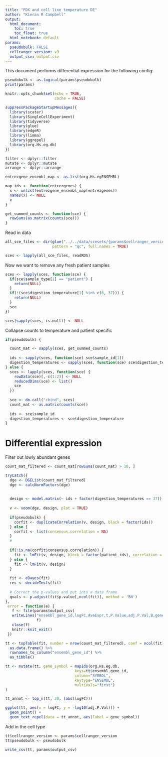 ```yaml
---
title: "PDX and cell line temperature DE"
author: "Kieran R Campbell"
output:
  html_document: 
    toc: true
    toc_float: true
  html_notebook: default
params:
  pseudobulk: FALSE
  cellranger_version: v3
  output_csv: output.csv
---
```


This document performs differential expression for the following config:

```r
pseudobulk <- as.logical(params$pseudobulk)
print(params)
```



```r
knitr::opts_chunk$set(echo = TRUE,
                      cache = FALSE)

suppressPackageStartupMessages({
  library(scater)
  library(SingleCellExperiment)
  library(tidyverse)
  library(glue)
  library(edgeR)
  library(limma)
  library(ggrepel)
  library(org.Hs.eg.db)
})

filter <- dplyr::filter
mutate <- dplyr::mutate
arrange <- dplyr::arrange
```

```r
entrezgene_ensembl_map <- as.list(org.Hs.egENSEMBL)

map_ids <- function(entrezgenes) {
  x <- unlist(entrezgene_ensembl_map[entrezgenes])
  names(x) <- NULL
  x
}

get_summed_counts <- function(sce) {
  rowSums(as.matrix(counts(sce)))
}
```



Read in data

```r
all_sce_files <- dir(glue("../../data/scesets/{params$cellranger_version}/"),
                     pattern = "qc", full.names = TRUE)

sces <- lapply(all_sce_files, readRDS)
```

Now we want to remove any fresh patient samples

```r
sces <- lapply(sces, function(sce) {
  if(sce$sample_type[1] == "patient") {
    return(NULL)
  }
  if(!(sce$digestion_temperature[1] %in% c(6, 37))) {
    return(NULL)
  }
  sce
})

sces[sapply(sces, is.null)] <- NULL
```



Collapse counts to temperature and patient specific


```r

if(pseudobulk) {

  count_mat <- sapply(sces, get_summed_counts)
  
  ids <- sapply(sces, function(sce) sce$sample_id[1])
  digestion_temperatures <- sapply(sces, function(sce) sce$digestion_temperature[1])
} else {
  sces <- lapply(sces, function(sce) {
    rowData(sce)[,-c(1:2)] <- NULL
    reducedDims(sce) <- list()
    sce
  })
  
  sce <- do.call("cbind", sces)
  count_mat <- as.matrix(counts(sce))
  
  ids <- sce$sample_id
  digestion_temperatures <- sce$digestion_temperature
}
```





# Differential expression

Filter out lowly abundant genes

```r
count_mat_filtered <- count_mat[rowSums(count_mat) > 10, ]
```


```r
tryCatch({
  dge <- DGEList(count_mat_filtered)
  dge <- calcNormFactors(dge)
  
  
  design <- model.matrix(~ ids + factor(digestion_temperatures == 37))
  
  v <- voom(dge, design, plot = TRUE)
  
  if(pseudobulk) {
    corfit <- duplicateCorrelation(v, design, block = factor(ids))
  } else {
    corfit <- list(consensus.correlation = NA)
  }
  #   
  
  if(!is.na(corfit$consensus.correlation)) {
    fit <- lmFit(v, design, block = factor(patient_ids), correlation = corfit$consensus.correlation)
  } else {
    fit <- lmFit(v, design)
  }
  
  fit <- eBayes(fit)
  res <- decideTests(fit)
  
  # Correct the p-values and put into a data frame
  qvals <- p.adjust(fit$p.value[,ncol(fit)], method = 'BH')
},
 error = function(e) {
   f <- file(params$output_csv)
   writeLines("ensembl_gene_id,logFC,AveExpr,t,P.Value,adj.P.Val,B,gene_symbol,cell_type,cellranger_version", 
              f)
   close(f)
   knitr::knit_exit()
 })

```



```r
tt <- topTable(fit, number = nrow(count_mat_filtered), coef = ncol(fit)) %>% 
  as.data.frame() %>% 
  rownames_to_column("ensembl_gene_id") %>% 
  as_tibble()
```

```r
tt <- mutate(tt, gene_symbol = mapIds(org.Hs.eg.db,
                               keys=tt$ensembl_gene_id,
                               column="SYMBOL",
                               keytype="ENSEMBL",
                               multiVals="first")
)
```



```r
tt_annot <- top_n(tt, 30, (abs(logFC)))
```

```r
ggplot(tt, aes(x = logFC, y = -log10(adj.P.Val))) +
  geom_point() +
  geom_text_repel(data = tt_annot, aes(label = gene_symbol))
```

Add in the cell type

```r
tt$cellranger_version <- params$cellranger_version
tt$pseudobulk <- pseudobulk

write_csv(tt, params$output_csv)
```



